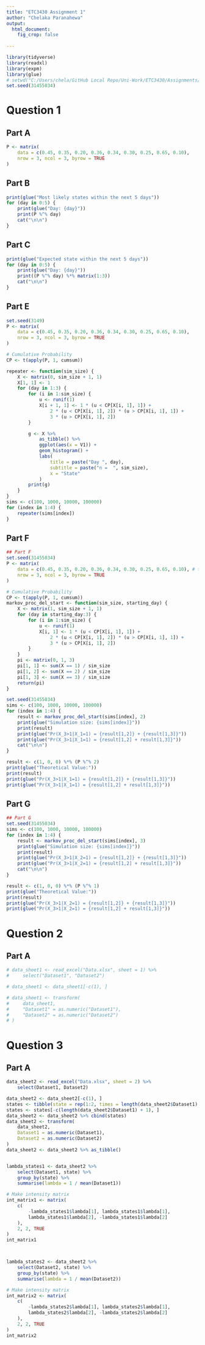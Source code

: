 ```yaml
---
title: "ETC3430 Assignment 1"
author: "Chelaka Paranahewa"
output: 
  html_document:
    fig_crop: false
    
---
```

    
```r
library(tidyverse)
library(readxl)
library(expm)
library(glue)
# setwd("C:/Users/chela/GitHub Local Repo/Uni-Work/ETC3430/Assignments/")
set.seed(31455034)
```

# Question 1
## Part A
```r
P <- matrix(
    data = c(0.45, 0.35, 0.20, 0.36, 0.34, 0.30, 0.25, 0.65, 0.10),
    nrow = 3, ncol = 3, byrow = TRUE
)
```

## Part B
```r
print(glue("Most likely states within the next 5 days"))
for (day in 0:5) {
    print(glue("Day: {day}"))
    print(P %^% day)
    cat("\n\n")
}
```

## Part C
```r
print(glue("Expected state within the next 5 days"))
for (day in 0:5) {
    print(glue("Day: {day}"))
    print((P %^% day) %*% matrix(1:3))
    cat("\n\n")
}
```

## Part E
```r
set.seed(3149)
P <- matrix(
    data = c(0.45, 0.35, 0.20, 0.36, 0.34, 0.30, 0.25, 0.65, 0.10),
    nrow = 3, ncol = 3, byrow = TRUE
)

# Cumulative Probability
CP <- t(apply(P, 1, cumsum))

repeater <- function(sim_size) {
    X <- matrix(0, sim_size + 1, 1)
    X[1, 1] <- 1
    for (day in 1:3) {
        for (i in 1:sim_size) {
            u <- runif(1)
            X[i + 1, 1] <- 1 * (u < CP[X[i, 1], 1]) +
                2 * (u < CP[X[i, 1], 2]) * (u > CP[X[i, 1], 1]) +
                3 * (u > CP[X[i, 1], 2])
        }

        g <- X %>%
            as_tibble() %>%
            ggplot(aes(x = V1)) +
            geom_histogram() +
            labs(
                title = paste("Day ", day),
                subtitle = paste("n =  ", sim_size),
                x = "State"
            )
        print(g)
    }
}
sims <- c(100, 1000, 10000, 100000)
for (index in 1:4) {
    repeater(sims[index])
}
```


## Part F
```r
## Part F
set.seed(31455034)
P <- matrix(
    data = c(0.45, 0.35, 0.20, 0.36, 0.34, 0.30, 0.25, 0.65, 0.10), # these are my vals so pls change lol
    nrow = 3, ncol = 3, byrow = TRUE
)

# Cumulative Probability
CP <- t(apply(P, 1, cumsum))
markov_proc_del_start <- function(sim_size, starting_day) {
    X <- matrix(1, sim_size + 1, 1)
    for (day in starting_day:3) {
        for (i in 1:sim_size) {
            u <- runif(1)
            X[i, 1] <- 1 * (u < CP[X[i, 1], 1]) +
                2 * (u < CP[X[i, 1], 2]) * (u > CP[X[i, 1], 1]) +
                3 * (u > CP[X[i, 1], 2])
        }
    }
    pi <- matrix(0, 1, 3)
    pi[1, 1] <- sum(X == 1) / sim_size
    pi[1, 2] <- sum(X == 2) / sim_size
    pi[1, 3] <- sum(X == 3) / sim_size
    return(pi)
}

set.seed(31455034)
sims <- c(100, 1000, 10000, 100000)
for (index in 1:4) {
    result <- markov_proc_del_start(sims[index], 2)
    print(glue("Simulation size: {sims[index]}"))
    print(result)
    print(glue("Pr(X_3>1|X_1=1) = {result[1,2]} + {result[1,3]}"))
    print(glue("Pr(X_3>1|X_1=1) = {result[1,2] + result[1,3]}"))
    cat("\n\n")
}

result <- c(1, 0, 0) %*% (P %^% 2)
print(glue("Theoretical Value:"))
print(result)
print(glue("Pr(X_3>1|X_1=1) = {result[1,2]} + {result[1,3]}"))
print(glue("Pr(X_3>1|X_1=1) = {result[1,2] + result[1,3]}"))
```

## Part G
```r
## Part G
set.seed(31455034)
sims <- c(100, 1000, 10000, 100000)
for (index in 1:4) {
    result <- markov_proc_del_start(sims[index], 3)
    print(glue("Simulation size: {sims[index]}"))
    print(result)
    print(glue("Pr(X_3>1|X_2=1) = {result[1,2]} + {result[1,3]}"))
    print(glue("Pr(X_3>1|X_2=1) = {result[1,2] + result[1,3]}"))
    cat("\n\n")
}

result <- c(1, 0, 0) %*% (P %^% 1)
print(glue("Theoretical Value:"))
print(result)
print(glue("Pr(X_3>1|X_2=1) = {result[1,2]} + {result[1,3]}"))
print(glue("Pr(X_3>1|X_2=1) = {result[1,2] + result[1,3]}"))
```


# Question 2
## Part A
```r
# data_sheet1 <- read_excel("Data.xlsx", sheet = 1) %>%
#     select("Dataset1", "Dataset2")

# data_sheet1 <- data_sheet1[-c(1), ]

# data_sheet1 <- transform(
#     data_sheet1,
#     "Dataset1" = as.numeric("Dataset1"),
#     "Dataset2" = as.numeric("Dataset2")
# )
```



# Question 3
## Part A
```r
data_sheet2 <- read_excel("Data.xlsx", sheet = 2) %>%
    select(Dataset1, Dataset2)

data_sheet2 <- data_sheet2[-c(1), ]
states <- tibble(state = rep(1:2, times = length(data_sheet2$Dataset1) / 2 + 1))
states <- states[-c(length(data_sheet2$Dataset1) + 1), ]
data_sheet2 <- data_sheet2 %>% cbind(states)
data_sheet2 <- transform(
    data_sheet2,
    Dataset1 = as.numeric(Dataset1),
    Dataset2 = as.numeric(Dataset2)
)
data_sheet2 <- data_sheet2 %>% as_tibble()


lambda_states1 <- data_sheet2 %>%
    select(Dataset1, state) %>%
    group_by(state) %>%
    summarise(lambda = 1 / mean(Dataset1))

# Make intensity matrix
int_matrix1 <- matrix(
    c(
        -lambda_states1$lambda[1], lambda_states1$lambda[1],
        lambda_states1$lambda[2], -lambda_states1$lambda[2]
    ),
    2, 2, TRUE
)
int_matrix1



lambda_states2 <- data_sheet2 %>%
    select(Dataset2, state) %>%
    group_by(state) %>%
    summarise(lambda = 1 / mean(Dataset2))

# Make intensity matrix
int_matrix2 <- matrix(
    c(
        -lambda_states2$lambda[1], lambda_states2$lambda[1],
        lambda_states2$lambda[2], -lambda_states2$lambda[2]
    ),
    2, 2, TRUE
)
int_matrix2
```

<!-- # int_mat_contructor <- function(data, dataset) {
#     lambda_states <- data %>%
#         select(dataset, state) %>%
#         group_by(state) %>%
#         summarise(lambda = 1 / mean(data[dataset]))
#     print(data)
#     print(data[dataset])
#     print(lambda_states)
#     # Make intensity matrix
#     int_mat <- matrix(
#         c(
#             -lambda_states$lambda[1], lambda_states$lambda[1],
#             lambda_states$lambda[2], -lambda_states$lambda[1]
#         ),
#         2, 2, TRUE
#     )
#     return(int_mat)
# }

# print(int_mat_contructor(data_sheet2, "Dataset1")) -->
